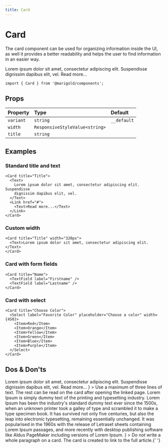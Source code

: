 ```yaml
---
title: Card
---
```



# Card

The card component can be used for organizing information inside the UI, as well it provides a better readability and helps the user to find information in an easier way.

<MarigoldTheme>
  <Card title="Title">
    <Text>
      Lorem ipsum dolor sit amet, consectetur adipiscing elit. Suspendisse
      dignissim dapibus elit, vel.
    </Text>
    <Link href="#">
      <Text>Read more...</Text>
    </Link>
  </Card>
</MarigoldTheme>

```tsx onlyCode
import { Card } from '@marigold/components';
```

## Props

| Property  | Type                           | Default     |
| :-------- | :----------------------------- | :---------- |
| `variant` | `string`                       | `__default` |
| `width`   | `ResponsiveStyleValue<string>` |             |
| `title`   | `string`                       |             |

## Examples

### Standard title and text

```tsx expandCode
<Card title="Title">
  <Text>
    Lorem ipsum dolor sit amet, consectetur adipiscing elit. Suspendisse
    dignissim dapibus elit, vel.
  </Text>
  <Link href="#">
    <Text>Read more...</Text>
  </Link>
</Card>
```

### Custom width

```tsx
<Card title="Title" width="320px">
  <Text>Lorem ipsum dolor sit amet, consectetur adipiscing elit.</Text>
</Card>
```

### Card with form fields

```tsx
<Card title="Name">
  <TextField label="Firstname" />
  <TextField label="Lastname" />
</Card>
```

### Card with select

```tsx
<Card title="Choose Color">
  <Select label="Favorite Color" placeholder="Choose a color" width={450}>
    <Item>Red</Item>
    <Item>Orange</Item>
    <Item>Yellow</Item>
    <Item>Green</Item>
    <Item>Blue</Item>
    <Item>Purple</Item>
  </Select>
</Card>
```

## Dos & Don'ts

<Stack space="small">
  <Box
    display="grid"
    css={{
      gridGap: 'small',
      gridTemplateColumns: 'repeat(auto-fit, minmax(min(500px, 100%), 1fr))',
    }}
  >
    <DoAndDont
      preview={
        <Card title="Title">
          <Text>
            Lorem ipsum dolor sit amet, consectetur adipiscing elit. Suspendisse
            dignissim dapibus elit, vel.
          </Text>
          <Link href="#">
            <Text>Read more...</Text>
          </Link>
        </Card>
      }
    >
      Use a maximum of three lines of text. The rest can be read on the card
      after opening the linked page.
    </DoAndDont>
    <DoAndDont
      dont
      preview={
        <Card title="Title">
          <Text>
            Lorem Ipsum is simply dummy text of the printing and typesetting
            industry. Lorem Ipsum has been the industry's standard dummy text
            ever since the 1500s, when an unknown printer took a galley of type
            and scrambled it to make a type specimen book. It has survived not
            only five centuries, but also the leap into electronic typesetting,
            remaining essentially unchanged. It was popularised in the 1960s
            with the release of Letraset sheets containing Lorem Ipsum passages,
            and more recently with desktop publishing software like Aldus
            PageMaker including versions of Lorem Ipsum.
          </Text>
        </Card>
      }
    >
      Do not write a whole paragraph on a card. The card is created to link to
      the full article.{' '}
    </DoAndDont>
  </Box>
</Stack>

